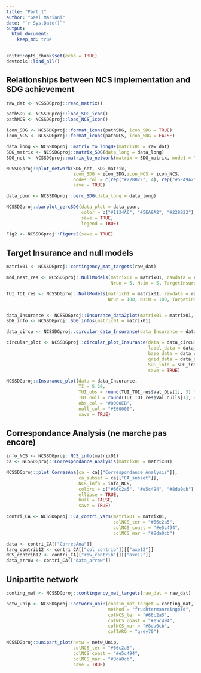```yaml
---
title: "Part_1"
author: "Gael Mariani"
date: "`r Sys.Date()`"
output: 
  html_document:
    keep_md: true
---
```


```r
knitr::opts_chunk$set(echo = TRUE)
devtools::load_all()
```

## Relationships between NCS implementation and SDG achievement

```r
raw_dat <- NCSSDGproj::read_matrix()

pathSDG <- NCSSDGproj::load_SDG_icon()
pathNCS <- NCSSDGproj::load_NCS_icon()

icon_SDG <- NCSSDGproj::format_icons(pathSDG, icon_SDG = TRUE)
icon_NCS <- NCSSDGproj::format_icons(pathNCS, icon_SDG = FALSE)

data_long <- NCSSDGproj::matrix_to_longDF(matrix01 = raw_dat)
SDG_matrix <- NCSSDGproj::matrix_SDG(data_long = data_long)
SDG_net <- NCSSDGproj::matrix_to_network(matrix = SDG_matrix, mode1 = "P" , mode2 = "A")

NCSSDGproj::plot_network(SDG_net, SDG_matrix,
                         icon_SDG = icon_SDG,icon_NCS = icon_NCS,
                         nodes_col = c(rep("#228B22", 4), rep("#5EA9A2", 4), rep("#1134A6", 3)),
                         save = TRUE)

data_pour <- NCSSDGproj::perc_SDG(data_long = data_long)

NCSSDGproj::barplot_percSDG(data_plot = data_pour, 
                            color = c("#1134A6", "#5EA9A2", "#228B22"),
                            save = TRUE, 
                            legend = TRUE)

Fig2 <- NCSSDGproj::Figure2(save = TRUE)

```

## Target Insurance and null models

```r

matrix01 <- NCSSDGproj::contingency_mat_targets(raw_dat)

mod_nest_res <- NCSSDGproj::NullModels(matrix01 = matrix01, rawdata = raw_dat, NMalgo = "quasiswap", NESTmethod ="NODF",
                                       Nrun = 5, Nsim = 5, TargetInsurance = FALSE)

TUI_TOI_res <- NCSSDGproj::NullModels(matrix01 = matrix01, rawdata = raw_dat, NMalgo = "r00", NESTmethod = "NODF",
                                      Nrun = 100, Nsim = 100, TargetInsurance = TRUE)


data_Insurance <- NCSSDGproj::Insurance_data2plot(matrix01 = matrix01, Ntarget = ncol(matrix01)) 
SDG_info <- NCSSDGproj::SDG_infos(matrix01 = matrix01)

data_circu <- NCSSDGproj::circular_data_Insurance(data_Insurance = data_Insurance, SDG_info = SDG_info)

circular_plot <- NCSSDGproj::circular_plot_Insurance(data = data_circu[[1]], 
                                                     label_data = data_circu[[2]],
                                                     base_data = data_circu[[3]],
                                                     grid_data = data_circu[[4]],
                                                     SDG_info = SDG_info, 
                                                     save = TRUE)

NCSSDGproj::Insurance_plot(data = data_Insurance, 
                           TI = 5.20, 
                           TUI_obs = round(TUI_TOI_res$Val_Obs[1], 3) * 100, 
                           TUI_null = round(TUI_TOI_res$Val_nulls[1], 4) * 100,
                           obs_col = "#0000EB", 
                           null_col = "#E60000", 
                           save = TRUE) 


```


## Correspondance Analysis (ne marche pas encore)

```r

info_NCS <- NCSSDGproj::NCS_info(matrix01)
ca <- NCSSDGproj::Correspondance_Analysis(matrix01 = matrix01)

NCSSDGproj::plot_CorresAna(ca = ca[["Correspondance Analysis"]],
                           ca_subset = ca[["CA_subset"]],
                           NCS_info = info_NCS,
                           colors = c("#66c2a5", "#e5c494", "#8da0cb"),
                           ellipse = TRUE,
                           hull = FALSE, 
                           save = TRUE)

contri_CA <- NCSSDGproj::CA_contri_vars(matrix01 = matrix01, 
                                        colNCS_ter = "#66c2a5", 
                                        colNCS_coast = "#e5c494",
                                        colNCS_mar = "#8da0cb")

data <- contri_CA[["CorresAna"]]
targ_contrib12 <- contri_CA[["col_contrib"]][["axe12"]]
NCS_contrib12 <- contri_CA[["row_contrib"]][["axe12"]]
data_arrow <- contri_CA[["data_arrow"]]

```


## Unipartite network

```r
 
conting_mat <- NCSSDGproj::contingency_mat_targets(raw_dat = raw_dat)

netw_Unip <- NCSSDGproj::network_uniP(contin_mat_target = conting_mat, 
                                      method = "fruchtermanreingold", 
                                      colNCS_ter = "#66c2a5", 
                                      colNCS_coast = "#e5c494",
                                      colNCS_mar = "#8da0cb", 
                                      colTARG = "grey70")

NCSSDGproj::unipart_plot(netw = netw_Unip, 
                         colNCS_ter = "#66c2a5", 
                         colNCS_coast = "#e5c494", 
                         colNCS_mar = "#8da0cb", 
                         save = TRUE)


```


